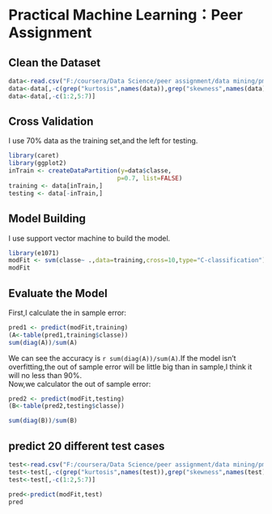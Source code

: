 Practical Machine Learning：Peer Assignment
========================================================

 
## Clean the Dataset
```r
data<-read.csv("F:/coursera/Data Science/peer assignment/data mining/pml-training.csv")
data<-data[,-c(grep("kurtosis",names(data)),grep("skewness",names(data)),grep("max",names(data)),grep("min",names(data)),grep("amplitude",names(data)),grep("var",names(data)),grep("avg",names(data)),grep("stddev",names(data)))]
data<-data[,-c(1:2,5:7)]

```

## Cross Validation 
I use 70% data as the training set,and the left for testing.
```r
library(caret)
library(ggplot2)
inTrain <- createDataPartition(y=data$classe,
                              p=0.7, list=FALSE)
training <- data[inTrain,]
testing <- data[-inTrain,]

```

## Model Building
I use support vector machine to build the model.
```r
library(e1071)
modFit <- svm(classe~ .,data=training,cross=10,type="C-classification")
modFit

```

## Evaluate the Model
First,I calculate the in sample error:
```r
pred1 <- predict(modFit,training)
(A<-table(pred1,training$classe))
sum(diag(A))/sum(A)

```
We can see the accuracy is `r sum(diag(A))/sum(A)`.If the model isn't overfitting,the out of sample error will be little big than in sample,I think it will no less than 90%.  
Now,we calculator the out of sample error:

```r
pred2 <- predict(modFit,testing)
(B<-table(pred2,testing$classe))

sum(diag(B))/sum(B)

```

## predict 20 different test cases
```r
test<-read.csv("F:/coursera/Data Science/peer assignment/data mining/pml-testing.csv")
test<-test[,-c(grep("kurtosis",names(test)),grep("skewness",names(test)),grep("max",names(test)),grep("min",names(test)),grep("amplitude",names(test)),grep("var",names(test)),grep("avg",names(test)),grep("stddev",names(test)))]
test<-test[,-c(1:2,5:7)]

pred<-predict(modFit,test)
pred
```

